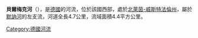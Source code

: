 {{Multiple issues|
{{Expand language|1=de|time=2020-07-10T17:04:40+00:00}}
{{Unreferenced|time=2020-07-10T17:04:40+00:00}}
}}
{{Coord|51|26|25.96|N|8|33|22.58|E|display=title}}

'''貝爾梅克河'''（{{lang-de|Bermecke}}），是[[德國|德國]]的河流，位於該國西部，處於[[北萊茵-威斯特法倫州|北萊茵-威斯特法倫州]]，屬於[[默訥河|默訥河]]的左支流，河道全長4.7公里，流域面積4.4平方公里。

{{Germany-geo-stub}}
[[Category:德國河流|Category:德國河流]]